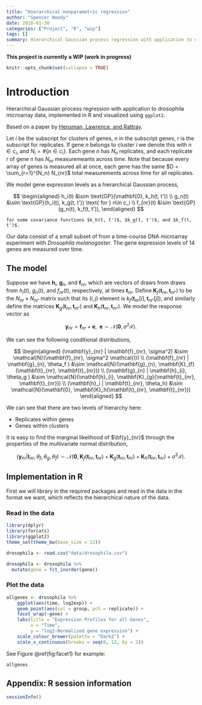 ```yaml
---
title: "Hierarchical nonparametric regression"
author: "Spencer Woody"
date: 2018-01-30
categories: ["Project", "R", "wip"]
tags: []
summary: Hierarchical Gaussian process regression with application to drosophila microarray data
---
```


**This project is currently a WIP (work in progress)**

```r
knitr::opts_chunk$set(collapse = TRUE)
```

# Introduction

Hierarchical Gaussian process regression with application to drosophila microarray data, implemented in R and visualized using `ggplot2`. 

Based on a paper by [Hensman, Lawrence, and Rattray](https://bmcbioinformatics.biomedcentral.com/articles/10.1186/1471-2105-14-252).

Let $i$ be the subscript for clusters of genes, $n$ in the subscript genes, $r$ is the subscript for replicates. If gene $n$ belongs to cluster $i$ we denote this with $n \in c_i,$ and $N_i = \# \left\{ n \in c_i \right\}.$ Each gene $n$ has $N_n$ replicates, and each replicate $r$ of gene $n$ has $N_{nr}$ measuremeants across time. Note that because every array of genes is measured all at once, each gene has the same $D = \sum_{r=1}^{N_n} N_{nr}$ total measurements across time for all replicates.

We model gene expression levels as a hierarchical Gaussian process,

$$ 	\begin{aligned} h_i(t) &\sim \text{GP}(\mathbf{0}, k_h(t, t')) \\
	g_n(t) &\sim \text{GP}(h_i(t), k_g(t, t')) \text{ for } n\in c_i \\
	f_{nr}(t) &\sim \text{GP}(g_n(t), k_f(t, t')), \end{aligned}  $$
	
	for some covariance functions $k_h(t, t')$, $k_g(t, t')$, and $k_f(t, t')$. 

Our data consist of a small subset of from a time-course DNA microarray experiment with *Drosophila melanogaster*. The gene expression levels of 14 genes are measured over time. 

## The model

Suppose we have $\mathbf{h}_i$, $\mathbf{g}_n$, and $\mathbf{f}_{nr}$, which are vectors of draws from draws from $h_i(t)$, $g_n(t)$, and $f_{nr}(t)$, respectively, at times $\mathbf{t}_{nr}$. Define $\mathbf{K}_{f}(\mathbf{t}_{nr}, \mathbf{t}_{nr'})$ to be the $N_{nr} \times N_{nr'}$ matrix such that its $(i, j)$ element is $k_f(\mathbf{t}_{nr}[i], \mathbf{t}_{nr'}[j]),$ and similarly define the matrices $\mathbf{K}_{g}(\mathbf{t}_{nr}, \mathbf{t}_{nr'})$ and $\mathbf{K}_{h}(\mathbf{t}_{nr}, \mathbf{t}_{nr'})$. We model the response vector as 

$$ \mathbf{y}_{nr} = \mathbf{f}_{nr} + \mathbf{e},\;\; \mathbf{e} \sim \mathcal{N}(\mathbf{0}, \sigma^2 \mathcal{I}). $$ 

We can see the following conditional distributions,

$$  
\begin{aligned} 
(\mathbf{y}_{nr} | \mathbf{f}_{nr}, \sigma^2) &\sim \mathcal{N}(\mathbf{f}_{nr}, \sigma^2 \mathcal{I}) \\
(\mathbf{f}_{nr} | \mathbf{g}_{n}, \theta_f ) &\sim \mathcal{N}(\mathbf{g}_{n}, \mathbf{K}_{f}(\mathbf{t}_{nr}, \mathbf{t}_{nr})) \\ 
(\mathbf{g}_{n} | \mathbf{h}_{i}, \theta_g ) &\sim \mathcal{N}(\mathbf{h}_{i}, \mathbf{K}_{g}(\mathbf{t}_{nr}, \mathbf{t}_{nr})) \\
(\mathbf{h}_i | \mathbf{t}_{nr}, \theta_h) &\sim \mathcal{N}(\mathbf{0}, \mathbf{K}_h(\mathbf{t}_{nr}, \mathbf{t}_{nr}))
\end{aligned} 
$$

We can see that there are two levels of hierarchy here:

- Replicates within genes
- Genes within clusters

It is easy to find the marginal likelihood of $\bf{y}_{nr}$ through the properties of the multivariate normal distribution,



$$
(\mathbf{y}_{nr} | \mathbf{t}_{nr}, \theta_f, \theta_g, \theta_f) \sim \mathcal{N}(\mathbf{0}, \mathbf{K}_{f}(\mathbf{t}_{nr}, \mathbf{t}_{nr}) + \mathbf{K}_{g}(\mathbf{t}_{nr}, \mathbf{t}_{nr}) + \mathbf{K}_{h}(\mathbf{t}_{nr}, \mathbf{t}_{nr}) + \sigma^2 \mathcal{I}).
$$

## Implementation in R

First we will library in the required packages and read in the data in the format we want, which reflects the hierarchical nature of the data. 

### Read in the data

```r
library(dplyr)
library(forcats)
library(ggplot2)
theme_set(theme_bw(base_size = 12))

drosophila <- read.csv("data/drosophila.csv")

drosophila <- drosophila %>%
  mutate(gene = fct_inorder(gene))
```

### Plot the data

```r
allgenes <- drosophila %>% 
    ggplot(aes(time, log2exp)) +
    geom_point(aes(col = group, pch = replicate)) +
    facet_wrap(~gene) +
    labs(title = "Expression Profiles for all Genes",
         x = "Time",
         y = "log2-Normalized gene expression") + 
    scale_colour_brewer(palette = "Dark2") +
    scale_x_continuous(breaks = seq(0, 12, by = 2)) 
```


See Figure \@ref(fig:facet1) for example:

```r
allgenes
```

## Appendix: R session information

```r
sessionInfo()
```

